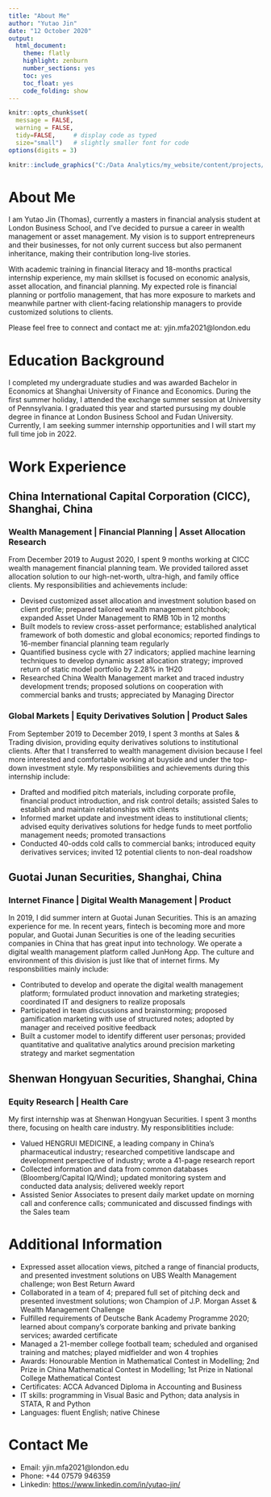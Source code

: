 ---
title: "About Me"
author: "Yutao Jin"
date: "12 October 2020"
output:
  html_document:
    theme: flatly
    highlight: zenburn
    number_sections: yes
    toc: yes
    toc_float: yes
    code_folding: show
---

```{r, setup, echo=FALSE}
knitr::opts_chunk$set(
  message = FALSE, 
  warning = FALSE, 
  tidy=FALSE,     # display code as typed
  size="small")   # slightly smaller font for code
options(digits = 3)
```

```{r echo=FALSE, out.width="100%"}
knitr::include_graphics("C:/Data Analytics/my_website/content/projects/resume/coco.png")
```


# About Me

I am Yutao Jin (Thomas), currently a masters in financial analysis student at London Business School, and I've decided to pursue a career in wealth management or asset management. My vision is to support entrepreneurs and their businesses, for not only current success but also permanent inheritance, making their contribution long-live stories.

With academic training in financial literacy and 18-months practical internship experience, my main skillset is focused on economic analysis, asset allocation, and financial planning. My expected role is financial planning or portfolio management, that has more exposure to markets and meanwhile partner with client-facing relationship managers to provide customized solutions to clients.

Please feel free to connect and contact me at: yjin.mfa2021@london.edu


# Education Background

I completed my undergraduate studies and was awarded Bachelor in Economics at Shanghai University of Finance and Economics. During the first summer holiday, I attended the exchange summer session at University of Pennsylvania. I graduated this year and started pursusing my double degree in finance at London Business School and Fudan University. Currently, I am seeking summer internship opportunities and I will start my full time job in 2022.


# Work Experience

## China International Capital Corporation (CICC), Shanghai, China

### Wealth Management | Financial Planning | Asset Allocation Research

From December 2019 to August 2020, I spent 9 months working at CICC wealth management financial planning team. We provided tailored asset allocation solution to our high-net-worth, ultra-high, and family office clients. My responsibilities and achievements include:

* Devised customized asset allocation and investment solution based on client profile; prepared tailored wealth management pitchbook; expanded Asset Under Management to RMB 10b in 12 months
* Built models to review cross-asset performance; established analytical framework of both domestic and global economics; reported findings to 16-member financial planning team regularly
* Quantified business cycle with 27 indicators; applied machine learning techniques to develop
dynamic asset allocation strategy; improved return of static model portfolio by 2.28% in 1H20
* Researched China Wealth Management market and traced industry development trends; proposed
solutions on cooperation with commercial banks and trusts; appreciated by Managing Director

### Global Markets | Equity Derivatives Solution | Product Sales

From September 2019 to December 2019, I spent 3 months at Sales & Trading division, providing equity derivatives solutions to institutional clients. After that I transferred to wealth management division because I feel more interested and comfortable working at buyside and under the top-down investment style. My responsibilities and achievements during this internship include:

* Drafted and modified pitch materials, including corporate profile, financial product introduction, and risk control details; assisted Sales to establish and maintain relationships with clients
* Informed market update and investment ideas to institutional clients; advised equity derivatives
solutions for hedge funds to meet portfolio management needs; promoted transactions
* Conducted 40-odds cold calls to commercial banks; introduced equity derivatives services; invited 12 potential clients to non-deal roadshow


## Guotai Junan Securities, Shanghai, China

### Internet Finance | Digital Wealth Management | Product

In 2019, I did summer intern at Guotai Junan Securities. This is an amazing experience for me. In recent years, fintech is becoming more and more popular, and Guotai Junan Securities is one of the leading securities companies in China that has great input into technology. We operate a digital wealth management platform called JunHong App. The culture and environment of this division is just like that of internet firms. My responsbilities mainly include:

* Contributed to develop and operate the digital wealth management platform; formulated product
innovation and marketing strategies; coordinated IT and designers to realize proposals
* Participated in team discussions and brainstorming; proposed gamification marketing with use of structured notes; adopted by manager and received positive feedback
* Built a customer model to identify different user personas; provided quantitative and qualitative
analytics around precision marketing strategy and market segmentation

## Shenwan Hongyuan Securities, Shanghai, China

### Equity Research | Health Care

My first internship was at Shenwan Hongyuan Securities. I spent 3 months there, focusing on health care industry. My responsiblitities include:

* Valued HENGRUI MEDICINE, a leading company in China’s pharmaceutical industry; researched
competitive landscape and development perspective of industry; wrote a 41-page research report
* Collected information and data from common databases (Bloomberg/Capital IQ/Wind); updated
monitoring system and conducted data analysis; delivered weekly report
* Assisted Senior Associates to present daily market update on morning call and conference calls; communicated and discussed findings with the Sales team

# Additional Information

* Expressed asset allocation views, pitched a range of financial products, and presented
investment solutions on UBS Wealth Management challenge; won Best Return Award
* Collaborated in a team of 4; prepared full set of pitching deck and presented investment solutions; won Champion of J.P. Morgan Asset & Wealth Management Challenge
* Fulfilled requirements of Deutsche Bank Academy Programme 2020; learned about company’s
corporate banking and private banking services; awarded certificate
* Managed a 21-member college football team; scheduled and organised training and matches;
played midfielder and won 4 trophies
* Awards: Honourable Mention in Mathematical Contest in Modelling; 2nd Prize in China
Mathematical Contest in Modelling; 1st Prize in National College Mathematical Contest
* Certificates: ACCA Advanced Diploma in Accounting and Business
* IT skills: programming in Visual Basic and Python; data analysis in STATA, R and Python
* Languages: fluent English; native Chinese


# Contact Me

* Email: yjin.mfa2021@london.edu
* Phone: +44 07579 946359
* Linkedin: [https://www.linkedin.com/in/yutao-jin/](https://www.linkedin.com/in/yutao-jin/)





